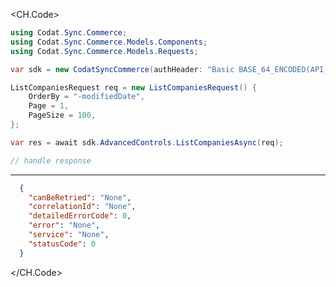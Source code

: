 
<CH.Code>
```csharp ListCompanies.cs
using Codat.Sync.Commerce;
using Codat.Sync.Commerce.Models.Components;
using Codat.Sync.Commerce.Models.Requests;

var sdk = new CodatSyncCommerce(authHeader: "Basic BASE_64_ENCODED(API_KEY)");

ListCompaniesRequest req = new ListCompaniesRequest() {
    OrderBy = "-modifiedDate",
    Page = 1,
    PageSize = 100,
};

var res = await sdk.AdvancedControls.ListCompaniesAsync(req);

// handle response
```
---

```json Example Response
  {
    "canBeRetried": "None",
    "correlationId": "None",
    "detailedErrorCode": 0,
    "error": "None",
    "service": "None",
    "statusCode": 0
  }
```
</CH.Code>
